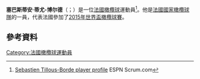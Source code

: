 {{blpsources|time=2015-11-21T16:39:43+00:00}}
{{expand|time=2015-11-21T16:39:43+00:00}}
'''塞巴斯蒂安·蒂尤-博尔德'''（{{lang-fr|Sébastien Tillous-Borde}}；{{bd|1985年|4月29日}}）是一位[[法國|法國]][[橄欖球|橄欖球]]運動員<ref>[http://www.espnscrum.com/france/rugby/player/16071.html Sebastien Tillous-Borde player profile] {{Wayback|url=http://www.espnscrum.com/france/rugby/player/16071.html |date=20141111024134 }} ESPN Scrum.com</ref>。他是[[法國國家橄欖球隊|法國國家橄欖球隊]]的一員，代表法國參加了[[2015年世界盃橄欖球賽|2015年世界盃橄欖球賽]]。

==參考資料==
{{Reflist}}
[[Category:法國橄欖球運動員|Category:法國橄欖球運動員]]